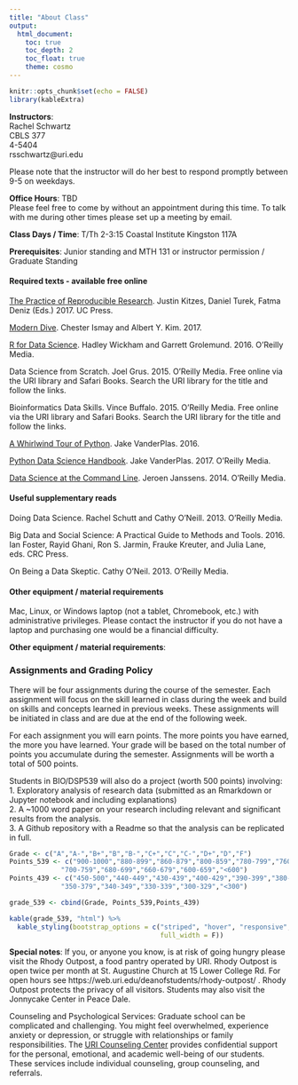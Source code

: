 ```yaml
---
title: "About Class"
output: 
  html_document:
    toc: true
    toc_depth: 2
    toc_float: true
    theme: cosmo
---
```


```r
knitr::opts_chunk$set(echo = FALSE)
library(kableExtra)
```

**Instructors**:  
Rachel Schwartz  
CBLS 377  
4-5404  
rsschwartz@uri.edu 

Please note that the instructor will do her best to respond promptly between 9-5 on weekdays.

**Office Hours**: TBD   
Please feel free to come by without an appointment during this time. To talk with me during other times please set up a meeting by email.

**Class Days / Time**: T/Th 2-3:15 Coastal Institute Kingston 117A

**Prerequisites**: Junior standing and MTH 131 or instructor permission / Graduate Standing

#### Required texts - available free online

[The Practice of Reproducible Research](https://www.practicereproducibleresearch.org/). Justin Kitzes, Daniel Turek, Fatma Deniz (Eds.) 2017. UC Press.

[Modern Dive](http://moderndive.com/). Chester Ismay and Albert Y. Kim. 2017.

[R for Data Science](http://r4ds.had.co.nz/). Hadley Wickham and Garrett Grolemund. 2016. O’Reilly Media.

Data Science from Scratch. Joel Grus. 2015. O’Reilly Media. Free online via the URI library and Safari Books. Search the URI library for the title and follow the links.

Bioinformatics Data Skills. Vince Buffalo. 2015. O’Reilly Media. Free online via the URI library and Safari Books. Search the URI library for the title and follow the links.

[A Whirlwind Tour of Python](https://github.com/jakevdp/WhirlwindTourOfPython). Jake VanderPlas. 2016.

[Python Data Science Handbook](https://github.com/jakevdp/PythonDataScienceHandbook). Jake VanderPlas. 2017. O'Reilly Media. 

[Data Science at the Command Line](https://www.datascienceatthecommandline.com). Jeroen Janssens. 2014. O'Reilly Media.  

#### Useful supplementary reads

Doing Data Science. Rachel Schutt and Cathy O'Neill. 2013. O'Reilly Media.

Big Data and Social Science: A Practical Guide to Methods and Tools. 2016. Ian Foster, Rayid Ghani, Ron S. Jarmin, Frauke Kreuter, and Julia Lane, eds. CRC Press.

On Being a Data Skeptic. Cathy O'Neil. 2013. O'Reilly Media.

#### Other equipment / material requirements

Mac, Linux, or Windows laptop (not a tablet, Chromebook, etc.) with administrative privileges. Please contact the instructor if you do not have a laptop and purchasing one would be a financial difficulty.

**Other equipment / material requirements**:

### Assignments and Grading Policy

There will be four assignments during the course of the semester.  Each assignment will focus on the skill learned in class during the week and build on skills and concepts learned in previous weeks. These assignments will be initiated in class and are due at the end of the following week. 

For each assignment you will earn points. The more points you have earned, the more you have learned. Your grade will be based on the total number of points you accumulate during the semester. Assignments will be worth a total of 500 points. 

Students in BIO/DSP539 will also do a project (worth 500 points) involving:  
1. Exploratory analysis of research data (submitted as an Rmarkdown or Jupyter notebook and including explanations)  
2. A ~1000 word paper on your research including relevant and significant results from the analysis.  
3. A Github repository with a Readme so that the analysis can be replicated in full.


```r
Grade <- c("A","A-","B+","B","B-","C+","C","C-","D+","D","F")
Points_539 <- c("900-1000","880-899","860-879","800-859","780-799","760-779",
             "700-759","680-699","660-679","600-659","<600")
Points_439 <- c("450-500","440-449","430-439","400-429","390-399","380-389",
             "350-379","340-349","330-339","300-329","<300")

grade_539 <- cbind(Grade, Points_539,Points_439)

kable(grade_539, "html") %>%  
  kable_styling(bootstrap_options = c("striped", "hover", "responsive", 
                                      full_width = F))
```

**Special notes**:
If you, or anyone you know, is at risk of going hungry please visit the Rhody Outpost, a food pantry operated by URI. Rhody Outpost is open twice per month at St. Augustine Church at 15 Lower College Rd. For open hours see https://web.uri.edu/deanofstudents/rhody-outpost/ . Rhody Outpost protects the privacy of all visitors. Students may also visit the Jonnycake Center in Peace Dale.

Counseling and Psychological Services: 
Graduate school can be complicated and challenging. You might feel overwhelmed, experience anxiety or depression, or struggle with relationships or family responsibilities. The [URI Counseling Center](https://web.uri.edu/counseling/) provides confidential support for the personal, emotional, and academic well-being of our students. These services include individual counseling, group counseling, and referrals.